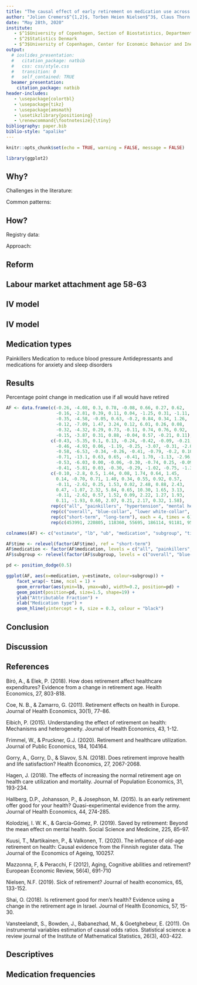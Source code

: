 ```yaml
--- 
title: "The causal effect of early retirement on medication use across sex and occupation: Evidence from Danish administrative data"
author: "Jolien Cremers$^{1,2}$, Torben Heien Nielsen$^3$, Claus Thorn Ekstrøm$^1$"
date: "May 28th, 2020"
institute: 
   - $^1$University of Copenhagen, Section of Biostatistics, Department of Public Health
   - $^2$Statistics Denmark
   - $^3$University of Copenhagen, Center for Economic Behavior and Inequality, Department of Economics
output:
  # ioslides_presentation:
  #   citation_package: natbib
  #   css: css/style.css
  #   transition: 0
  #   self_contained: TRUE
  beamer_presentation:
    citation_package: natbib
header-includes:
   - \usepackage{colortbl}   
   - \usepackage{tikz}
   - \usepackage{amsmath}
   - \usetikzlibrary{positioning}
   - \renewcommand{\footnotesize}{\tiny}
bibliography: paper.bib
biblio-style: "apalike"
---
```


```r
knitr::opts_chunk$set(echo = TRUE, warning = FALSE, message = FALSE)
```

```r
library(ggplot2)
```

## Why? 

Challenges in the literature:

\begin{itemize}
\item Directionality, size, reverse causality
\item Adequate measures of health
\end{itemize}

Common patterns:

\begin{itemize}
\item self-reported health based studies: positive effect\footnote{e.g. Coe \& Zamarro (2011), Eibich (2015), Shai (2018), Gorry, Gorry \& Slavov (2018)}
\item administrative data: decline in doctors' appointments and hospital utilization\footnote{Bíró \& Elek (2018), Nielsen (2019), Frimmel \& Pruckner (2020), Perdrix (2020), Hallberg, Johansson \& Josephson (2015), Kuusi, Martikainen \& Valkonen (2020)}
\item mental health \& medication use: mixed results\footnote{Coe \& Zamarro (2011), Mazzonna \& Peracci (2012), Kolodziej \& García-Gómez (2019), Biró \& Elek (2018), Hagen (2018), Perdrix (2020), Gorry et.al. (2018), Frimmel \& Pruckner (2020)}
\end{itemize}


## How?

Registry data:
\begin{itemize}
\item large administrative data source
\item specific health conditions
\item monthly data
\end{itemize}


Approach:

\begin{itemize}
\item recent reform --> eligibility age enforced by law instead of (financial) incentives --> improved identifiability 
\item heterogeneity by occupation, sex, medication types
\item improved IV technique for binary outcomes\footnote{g-estimation, Vansteelandt, Bowden, Babnezhad \& Ghoetghebeur (2011)}
\end{itemize}


## Reform

\begin{table}
\centering
\caption{Ages at which Early Retirement Pension (ERP) is available according to date of birth.}
\begin{tabular}{ ll }
\hline\hline
 Date of Birth & ERP age \\ \hline
 $<$ 1954 & 60 \\  
 $\geq$ 01-January-1954 & 60.5 \\   
 $\geq$ 01-July-1954 & 61 \\   
 $\geq$ 01-January-1955 & 61.5 \\   
 $\geq$ 01-July-1955 & 62 \\     
 $\geq$ 01-January-1956 & 62.5 \\  
 $\geq$ 01-July-1956 & 63 \\         
 $\geq$ 01-January-1959 & 63.5 \\
 $\geq$ 01-July-1959 & 64 \\   
 $>$ 1963 & computed in relation \\
 & to life expectancy \\\hline\hline
\end{tabular}
\label{tab:ERP_age}
\end{table}


## Labour market attachment age 58-63

\begin{figure}
 \centering
  \includegraphics[width = 0.7\linewidth]{Plots/Pop_tilstand_prop_new.pdf}
  \label{fig:attachment_pop}
\end{figure}



## IV model


\begin{columns}
\begin{column}{0.48\textwidth}

\begin{figure}
\label{fig:dagreal}
\centering
	\large{\begin{tikzpicture}[%
		->,
		>=stealth,
		node distance=1cm,
		pil/.style={
			->,
			thick,
			shorten =2pt,}
		]
		\node (1) {YOB};
		\node[right=of 1] (2) {ERP};
		\node[below right = of 1](3){S, O, MH};
		\node[above right = of 2](4){UC};
		\node[right=of 2] (5) {MED};
		\draw [->] (1) to (2);
		\draw [->] (2) to (5);
		\draw [->] (3) to (2);
		\draw [->] (3) to (5);
		\draw [->] (4) to (2);
		\draw [->] (4) to (5);
	\end{tikzpicture}}
\end{figure}

\end{column}
\begin{column}{0.48\textwidth}
\begin{itemize}

\item ERP: retirement between age 60-60.5
\item YOB: year of birth, pre-1954 (unaffected cohorts) or $\geq$ 1954 (affected cohorts)
\item MED: medication use between age 60-60.5 (short-term) or 60-63 (long-term)
\item MH: medication use between age 59.5-60, 0, $\leq$7, $\leq$31 or >31 daily defined doses a month
\item S: sex (male/female)
\item O: longest held occupation type between age 45-55.

\end{itemize}
\end{column}
\end{columns}


## IV model

\begin{align}\label{eq:tsls}\nonumber
&P(\text{MED}_{i} = 1) = logit^{-1}(\beta_0 + \beta_1\text{ERP}_i + \beta_2\text{S}_i + \beta_3\text{O}_i + \beta_4\text{MH}_i + u_i) \\ \nonumber
&P(\text{ERP}_i = 1) =  logit^{-1}(\gamma_0 + \gamma_1\text{YOB}_i + \gamma_2\text{S}_i + \gamma_3\text{O}_i + \gamma_4\text{MH}_i + \nu_i)
\end{align}


## Medication types

Painkillers\footnote{M02AA, N02A, N02B (antiinflammatory preparations, non-steroids for topical use, opioids, other analgesics and antipyretics) N02BE01, N02BE05, N02BA01, N02BA51, N02BB51 and 200 mg M01AE01 are not included} 
\begin{itemize} 
\item musculosceletal disorders 
\end{itemize} 

Medication to reduce blood pressure\footnote{C02, C03, C07, C08, C09 (antihypertensives, diuretics, beta blocking agents, calcium channel blockers, agents acting on the renin-angiotensin system)}
\begin{itemize} 
\item job strain
\item control over work
\end{itemize} 

Antidepressants and medications for anxiety and sleep disorders\footnote{N05B N05C, N06A, N06C (anxiolytics, hypnotics and sedatives, antidepressants, psycholeptics and psychoanaleptics in combination)}
\begin{itemize} 
\item stress
\item low physical activity
\item shift work and insomnia
\end{itemize} 










## Results

Percentage point change in medication use if all would have retired

```r
AF <- data.frame(c(-0.26, -4.08, 0.3, 0.78, -0.08, 0.66, 0.27, 0.62,
                   -0.16, -2.81, 0.39, 0.11, 0.04, -1.25, 0.31, -1.11,
                   -0.35, -4.58, -0.05, 0.63, -0.2, 0.84, 0.34, 1.26,
                   -0.12, -7.09, 1.47, 3.24, 0.12, 6.01, 0.26, 0.08, 
                   -0.32, -4.32, 0.29, 0.73, -0.11, 0.74, 0.76, 0.92,
                   -0.15, -3.87, 0.31, 0.88, -0.04, 0.57, -0.21, 0.11),
                 c(-0.43, -5.35, 0.1, 0.13, -0.24, -0.42, -0.09, -0.21, 
                   -0.46, -4.93, 0.06, -1.19, -0.25, -3.07, -0.31, -2.08,
                   -0.58, -6.53, -0.34, -0.26, -0.41, -0.79, -0.2, 0.10,
                   -0.71, -13.1, 0.63, 0.65, -0.41, 1.70, -1.13, -2.96,
                   -0.53, -6.03, 0.00, -0.06, -0.30, -0.74, 0.25, -0.09,
                   -0.41, -5.81, 0.03, -0.30, -0.29, -1.02, -0.75, -1.36),
                 c(-0.10, -2.8, 0.5, 1.44, 0.08, 1.74, 0.64, 1.45,
                   0.14, -0.70, 0.71, 1.40, 0.34, 0.55, 0.92, 0.57,
                   -0.11, -2.62, 0.25, 1.53, 0.02, 2.48, 0.88, 2.43,
                   0.47, -1.07, 2.32, 5.84, 0.65, 10.30, 1.65, 3.13,
                   -0.11, -2.62, 0.57, 1.52, 0.09, 2.22, 1.27, 1.93,
                   0.11, -1.93, 0.60, 2.07, 0.21, 2.17, 0.32, 1.58),
                 rep(c("all", "painkillers", "hypertension", "mental health"), 12),
                 rep(c("overall", "blue-collar", "lower white-collar", "upper white-collar", "females", "males"), each = 8),
                 rep(c("short-term", "long-term"), each = 4, times = 6),
                 rep(c(453991, 220805, 118360, 55695, 186114, 91181, 95656, 46326, 222659, 108317, 231332, 112488), each = 4))

colnames(AF) <- c("estimate", "lb", "ub", "medication", "subgroup", "time", "sample size")

AF$time <- relevel(factor(AF$time), ref = "short-term")
AF$medication <- factor(AF$medication, levels = c("all", "painkillers", "hypertension", "mental health"))
AF$subgroup <- relevel(factor(AF$subgroup, levels = c("overall", "blue-collar", "lower white-collar", "upper white-collar", "females", "males")), ref = "overall")

pd <- position_dodge(0.5)

ggplot(AF, aes(x=medication, y=estimate, colour=subgroup)) + 
    facet_wrap(~ time, ncol = 1) +
    geom_errorbar(aes(ymin=lb, ymax=ub), width=0.2, position=pd) +
    geom_point(position=pd, size=1.5, shape=19) +
    ylab("Attributable Fraction") +
    xlab("Medication type") +
    geom_hline(yintercept = 0, size = 0.3, colour = "black")

```


## Conclusion

\begin{itemize}
\item Decrease in overall medication use and use of painkillers
\item Heterogeneous effects across medication and population groups
\item Effect not persistent long term
\end{itemize}

## Discussion

\begin{itemize}
\item Upper white-collar, income/wealth effects
\item No long-term effects?
\item Effects on amount of medication use (IV models for count/zero-inflated outcomes)
\item Different types of medication, split up mental health medication?
\end{itemize}

## References {.allowframebreaks}

Bíró, A., & Elek, P. (2018). How does retirement affect healthcare expenditures? Evidence from a change in retirement age. Health Economics, 27, 803-818.

Coe, N. B., & Zamarro, G. (2011). Retirement effects on health in Europe. Journal of Health Economics, 30(1), 77–86.

Eibich, P. (2015). Understanding the effect of retirement on health: Mechanisms and heterogeneity. Journal of Health Economics, 43, 1-12.

Frimmel, W., & Pruckner, G.J. (2020). Retirement and healthcare utilization. Journal of Public Economics, 184, 104164.

Gorry, A., Gorry, D., & Slavov, S.N. (2018). Does retirement improve health and life satisfaction? Health Economics, 27, 2067-2068.

Hagen, J. (2018). The effects of increasing the normal retirement age on health care utilization and mortality. Journal of Population Economics, 31, 193-234. 

Hallberg, D.P., Johansson, P., & Josephson, M. (2015). Is an early retirement offer good for your health? Quasi-experimental evidence from the army. Journal of Health Economics, 44, 274-285.

Kolodziej, I. W. K., & García-Gómez, P. (2019). Saved by retirement: Beyond the mean effect on mental health. Social Science and Medicine, 225, 85–97.

Kuusi, T., Martikainen, P., & Valkonen, T. (2020). The influence of old-age retirement on health: Causal evidence from the Finnish register data. The Journal of the Economics of Ageing, 100257.

Mazzonna, F, & Peracchi, F (2012), Aging, Cognitive abilities and retirement? European Economic Review, 56(4), 691-710

Nielsen, N.F. (2019). Sick of retirement? Journal of health economics, 65, 133-152.

Shai, O. (2018). Is retirement good for men’s health? Evidence using a change in the retirement age in Israel. Journal of Health Economics, 57, 15-30.

Vansteelandt, S., Bowden, J., Babanezhad, M., & Goetghebeur, E. (2011). On instrumental variables estimation of causal odds ratios. Statistical science: a review journal of the Institute of Mathematical Statistics, 26(3), 403-422.

## Descriptives

\begin{figure}
 \centering
  \includegraphics[width = 0.9\linewidth]{Plots/Descriptives.png}
  \label{fig:descriptives}
\end{figure}

## Medication frequencies

\begin{table}
\centering
\tiny
\caption{Most frequently used types of prescription medication ($\leq$15\%) in the period 2008-2017 among individuals aged 58-63 that have used prescription medication at least once.}
\begin{tabular}{ lll }
\hline\hline
 medication type (ATC) & percentage & subtypes ($\leq$10\%)\\ \hline
 antiinfectives for systemic use (J01) & 68\% & penicillins \\
 antiinflammatory and antirheumatic products (M01) & 46\% & ibuprofen\\
 analgesics (N02) & 45\% & paracetamol, tramadol \\
 agents acting on the renin-angiotensin system (C09) & 32\% & ACE inhibitors (plain), \\
 & & Angiotensin II receptor blockers (plain)\\
 lipid modifying agents (C10) & 30\% & HMG C0A reductase inhibitors\\
 drugs for acid related disorders (A02) & 29\% & proton pump inhibitors\\
 opthalmologicals (S01) & 28\%& antibiotics\\
 corticosteroids, dermatological preparations (D07) & 28\% & corticosteroids, (potent, group III) \\
 psycholeptics (N05) & 21\% & benzodiazepine derivatives + related drugs \\
 antithrombotic agents (B01) & 21\%& platelet aggregation inhibitors\\
 diuretics (C03) & 20\%& thiazides and potassium in combination\\
 calcium channel blockers (C08) & 19\% & dihydropyridine derivatives\\
 antifungals for dermatological use (D01) & 17\%& imidazole and triazole derivatives\\
 beta blocking agents (C07) & 17\% & beta blocking agents (selective)\\
 psychoanaleptics (N06) & 17\% & selective serotonin reuptake inhibitors\\
 drugs for obstructive airway diseases (R03) & 16\% & selective beta-2-adrenoreceptor agonists\\
 cough and cold preparations (R05) & 16\% & -\\
 sex hormones and modulators of the genital system (G03) & 15\%& estradiol\\
 \hline\hline 
\end{tabular}
\label{tab:MED_freq}
\end{table}





